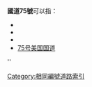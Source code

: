 '''國道75號'''可以指：
* {{Link-ko|國道75號 (韓國)|국도 제75호선}}
* {{Link-fr|國道75號 (法國)|Route nationale 75 (France)}}
* {{Link-en|國道75號 (印度)|National Highway 75 (India)}}
* [[75号美国国道|75号美国国道]]

{{Roadindex}}
[[Category:相同編號道路索引|Category:相同編號道路索引]]''